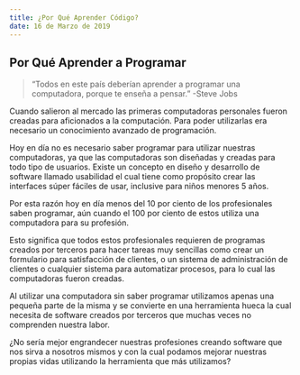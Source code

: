 ```yaml
---
title: ¿Por Qué Aprender Código?
date: 16 de Marzo de 2019
---
```

## Por Qué Aprender a Programar
>“Todos en este país deberían aprender a programar una computadora, porque te enseña a pensar.” 
-Steve Jobs

Cuando salieron al mercado las primeras computadoras personales fueron creadas para aficionados a la computación. Para poder utilizarlas era necesario un conocimiento avanzado de programación.

Hoy en día no es necesario saber programar para utilizar nuestras computadoras, ya que las computadoras son diseñadas y creadas para todo tipo de usuarios. Existe un concepto en diseño y desarrollo de software llamado usabilidad el cual tiene como propósito crear las interfaces súper fáciles de usar, inclusive para niños menores 5 años.

Por esta razón hoy en día menos del 10 por ciento de los profesionales saben programar, aún cuando el 100 por ciento de estos utiliza una computadora para su profesión.

Esto significa que todos estos profesionales requieren de programas creados por terceros para hacer tareas muy sencillas como crear un formulario para satisfacción de clientes, o un sistema de administración de clientes o cualquier sistema para automatizar procesos, para lo cual las computadoras fueron creadas.

Al utilizar una computadora sin saber programar utilizamos apenas una pequeña parte de la misma y se convierte en una herramienta hueca la cual necesita de software creados por terceros que muchas veces no comprenden nuestra labor.

¿No sería mejor engrandecer nuestras profesiones creando software que nos sirva a nosotros mismos y con la cual podamos mejorar nuestras propias vidas utilizando la herramienta que más utilizamos?